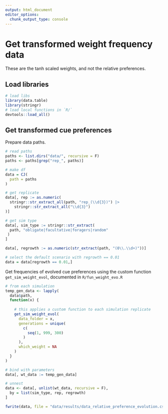 ```yaml
---
output: html_document
editor_options:
  chunk_output_type: console
---
```


# Get transformed weight frequency data

These are the tanh scaled weights, and not the relative preferences.

## Load libraries

```r
# load libs
library(data.table)
library(stringr)
# load local functions in `R/`
devtools::load_all()
```

## Get transformed cue preferences

Prepare data paths.

```r
# read paths
paths <- list.dirs("data/", recursive = F)
paths <- paths[grep("rep_", paths)]

# make df
data = CJ(
  path = paths
)

# get replicate
data[, rep := as.numeric(
  stringr::str_extract_all(path, "rep_(\\d{3})") |> 
    stringr::str_extract_all("\\d{3}")
)]

# get sim type
data[, sim_type := stringr::str_extract(
  path, "obligate|facultative|foragers|random"
 ) 
]

data[, regrowth := as.numeric(str_extract(path, "(0\\.\\d+)"))]

# select the default scenario with regrowth == 0.01
data = data[regrowth == 0.01,]
```

Get frequencies of evolved cue preferences using the custom function `get_sim_weight_evol`, documented in `R/fun_weight_evo.R`

```r
# from each simulation
temp_gen_data <- lapply(
  data$path,
  function(x) {
    
    # this applies a custom function to each simulation replicate
    get_sim_weight_evol(
      data_folder = x,
      generations = unique(
        c(
          seq(1, 999, 300)
        )
      ),
      which_weight = NA
    )
  }
)

# bind with parameters
data[, wt_data := temp_gen_data]

# unnest
data <- data[, unlist(wt_data, recursive = F),
  by = list(sim_type, rep, regrowth)
]

fwrite(data, file = "data/results/data_relative_preference_evolution.csv")
```
